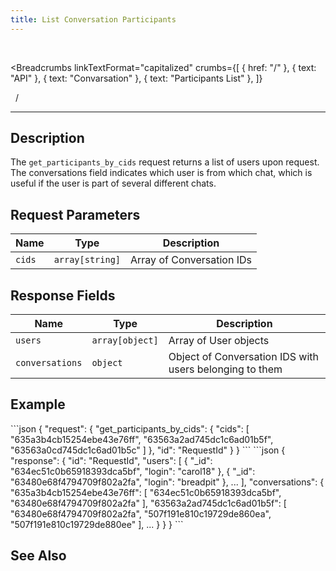 ```yaml
---
title: List Conversation Participants
---
```


<br />



<Breadcrumbs
  linkTextFormat="capitalized"
  crumbs={[
    { href: "/" },
    { text: "API" },
    { text: "Convarsation" },
    { text: "Participants List" },
  ]}
>
  <Icon slot="index" name="seti:powershell" />
  <span slot="separator">&nbsp;&nbsp;/&nbsp;</span>
</Breadcrumbs>

---


## Description

> <Badge text="wss" variant="tip" size="large" />
> <Badge text="get_participants_by_cids" size="large" />

The `get_participants_by_cids` request returns a list of users upon request. The conversations field indicates which user is from which chat, which is useful if the user is part of several different chats.

## Request Parameters

| Name   | Type            | Description               |
| ------ | --------------- | ------------------------- |
| `cids` | `array[string]` | Array of Conversation IDs |

## Response Fields

| Name            | Type            | Description                                             |
| --------------- | --------------- | ------------------------------------------------------- |
| `users`         | `array[object]` | Array of User objects                                   |
| `conversations` | `object`        | Object of Conversation IDS with users belonging to them |

## Example

<Tabs>
  <TabItem label="Request">
```json
{
  "request": {
    "get_participants_by_cids": {
      "cids": [
        "635a3b4cb15254ebe43e76ff",
        "63563a2ad745dc1c6ad01b5f",
        "63563a0cd745dc1c6ad01b5c"
      ]
    },
    "id": "RequestId"
  }
}
```
  </TabItem>  
</Tabs>

<Tabs>
  <TabItem label="Response">
```json
{
  "response": {
    "id": "RequestId",
    "users": [
      {
        "_id": "634ec51c0b65918393dca5bf",
        "login": "carol18"
      },
      {
        "_id": "63480e68f4794709f802a2fa",
        "login": "breadpit"
      },
      ...
    ],
    "conversations": {
      "635a3b4cb15254ebe43e76ff": [
        "634ec51c0b65918393dca5bf",
        "63480e68f4794709f802a2fa"
      ],
      "63563a2ad745dc1c6ad01b5f": [
        "63480e68f4794709f802a2fa",
        "507f191e810c19729de860ea",
        "507f191e810c19729de880ee"
      ],
      ...
    }
  }
}
```
  </TabItem>  
</Tabs>

## See Also

<LinkCard
  title="SAMA chat server API: Conversations"
  href="https://medium.com/sama-communications/sama-chat-server-api-conversations-1ae505b07d17"
  description="When we developed our API, we followed three rules: fast, confidential, and scalable. Each of these rules has a powerful force when we choose which messenger you will use. "
/>
<LinkCard
  title="DataBase Records"
  href="/deployment/db-records/"
  description="Collection of complete objects stored in the database."
/>

<script
  src="https://giscus.app/client.js"
  data-repo="Oleksandr1414/cathedra-slytherin"
  data-repo-id="R_kgDOI8uafg"
  data-category="[ВВЕДІТЬ CATEGORY NAME]"
  data-category-id="[ВВЕДІТЬ CATEGORY ID]"
  data-mapping="pathname"
  data-strict="0"
  data-reactions-enabled="1"
  data-emit-metadata="0"
  data-input-position="bottom"
  data-theme="preferred_color_scheme"
  data-lang="uk"
  crossorigin="anonymous"
  async
></script>
